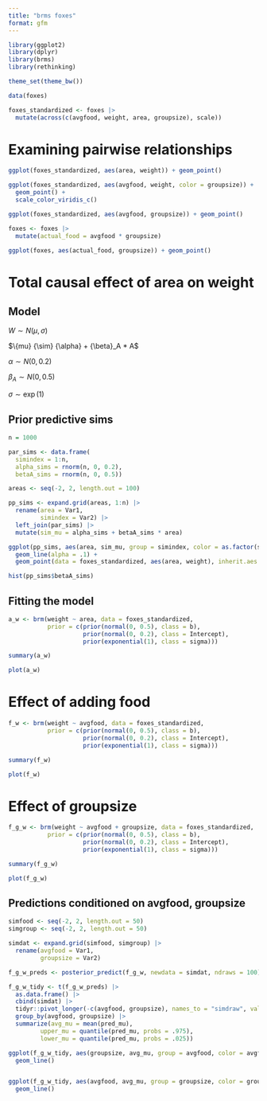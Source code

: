 ```yaml
---
title: "brms foxes"
format: gfm
---
```


```r
library(ggplot2)
library(dplyr)
library(brms)
library(rethinking)

theme_set(theme_bw())
```


```r

data(foxes)

foxes_standardized <- foxes |>
  mutate(across(c(avgfood, weight, area, groupsize), scale))

```

# Examining pairwise relationships

```r

ggplot(foxes_standardized, aes(area, weight)) + geom_point()

ggplot(foxes_standardized, aes(avgfood, weight, color = groupsize)) + 
  geom_point() +
  scale_color_viridis_c()

ggplot(foxes_standardized, aes(avgfood, groupsize)) + geom_point()

foxes <- foxes |>
  mutate(actual_food = avgfood * groupsize)

ggplot(foxes, aes(actual_food, groupsize)) + geom_point()

```

# Total causal effect of area on weight

## Model

$W {\sim} N({\mu}, {\sigma})$

$\{mu} {\sim} {\alpha} + {\beta}_A * A$

${\alpha} {\sim} N(0, 0.2)$

${\beta}_A {\sim} N(0, 0.5)$

${\sigma} {\sim} {\exp}(1)$

## Prior predictive sims

```r
n = 1000

par_sims <- data.frame(
  simindex = 1:n,
  alpha_sims = rnorm(n, 0, 0.2),
  betaA_sims = rnorm(n, 0, 0.5))

areas <- seq(-2, 2, length.out = 100)

pp_sims <- expand.grid(areas, 1:n) |>
  rename(area = Var1,
         simindex = Var2) |>
  left_join(par_sims) |>
  mutate(sim_mu = alpha_sims + betaA_sims * area)

ggplot(pp_sims, aes(area, sim_mu, group = simindex, color = as.factor(simindex))) +
  geom_line(alpha = .1) +
  geom_point(data = foxes_standardized, aes(area, weight), inherit.aes = F) + theme(legend.position = "none")

hist(pp_sims$betaA_sims)

```

## Fitting the model

```r

a_w <- brm(weight ~ area, data = foxes_standardized,
           prior = c(prior(normal(0, 0.5), class = b),
                     prior(normal(0, 0.2), class = Intercept),
                     prior(exponential(1), class = sigma)))

```

```r

summary(a_w)

plot(a_w)
```


# Effect of adding food

```r

f_w <- brm(weight ~ avgfood, data = foxes_standardized,
           prior = c(prior(normal(0, 0.5), class = b),
                     prior(normal(0, 0.2), class = Intercept),
                     prior(exponential(1), class = sigma)))

```


```r

summary(f_w)

plot(f_w)
```


# Effect of groupsize

```r

f_g_w <- brm(weight ~ avgfood + groupsize, data = foxes_standardized,
           prior = c(prior(normal(0, 0.5), class = b),
                     prior(normal(0, 0.2), class = Intercept),
                     prior(exponential(1), class = sigma)))

```


```r

summary(f_g_w)

plot(f_g_w)
```

## Predictions conditioned on avgfood, groupsize

```r

simfood <- seq(-2, 2, length.out = 50)
simgroup <- seq(-2, 2, length.out = 50)

simdat <- expand.grid(simfood, simgroup) |>
  rename(avgfood = Var1,
         groupsize = Var2)

f_g_w_preds <- posterior_predict(f_g_w, newdata = simdat, ndraws = 100)

f_g_w_tidy <- t(f_g_w_preds) |>
  as.data.frame() |>
  cbind(simdat) |>
  tidyr::pivot_longer(-c(avgfood, groupsize), names_to = "simdraw", values_to = "pred_mu") |>
  group_by(avgfood, groupsize) |>
  summarize(avg_mu = mean(pred_mu),
         upper_mu = quantile(pred_mu, probs = .975),
         lower_mu = quantile(pred_mu, probs = .025))

```

```r
ggplot(f_g_w_tidy, aes(groupsize, avg_mu, group = avgfood, color = avgfood)) +
  geom_line()


ggplot(f_g_w_tidy, aes(avgfood, avg_mu, group = groupsize, color = groupsize)) +
  geom_line()


```